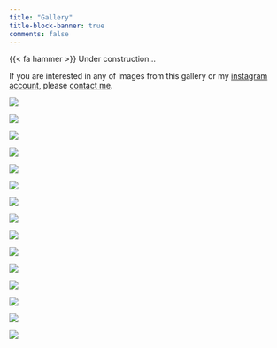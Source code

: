 ```yaml
---
title: "Gallery"
title-block-banner: true
comments: false
---
```


{{< fa hammer >}} Under construction...

If you are interested in any of images from this gallery or my [instagram account](https://www.instagram.com/danielsangarci_wildlife/?hl=es), please [contact me](contact.qmd).

::: {layout-ncol=3}

![](img/messor_structor_small.jpg)

![](img/bee1_small.jpg)

![](img/caterpillar_small.jpg)

![](img/ephem1_small.jpg)

![](img/grasshopper_small.jpg)

![](img/lasius_grandis_small.jpg)

![](img/mantis1_small.jpg)

![](img/snail1_small.jpg)

![](img/solenopsis1_small.jpg)

![](img/spider1_small.jpg)

![](img/spider2_small.jpg)

![](img/spider3_small.jpg)

![](img/formica1_small.jpg)

![](img/macu1_small.jpg)

![](img/macu2_small.jpg)

:::